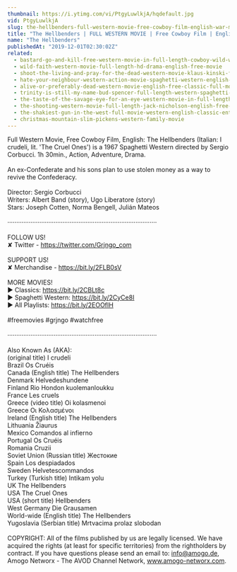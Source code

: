 ```yaml
---
thumbnail: https://i.ytimg.com/vi/PtgyLuwlkjA/hqdefault.jpg
vid: PtgyLuwlkjA
slug: the-hellbenders-full-western-movie-free-cowboy-film-english-war-movie
title: "The Hellbenders | FULL WESTERN MOVIE | Free Cowboy Film | English | War Movie"
name: "The Hellbenders"
publishedAt: "2019-12-01T02:30:02Z"
related:
  - bastard-go-and-kill-free-western-movie-in-full-length-cowboy-wild-west-film
  - wild-faith-western-movie-full-length-hd-drama-english-free-movie
  - shoot-the-living-and-pray-for-the-dead-western-movie-klaus-kinski-full-movie
  - hate-your-neighbour-western-action-movie-spaghetti-western-english-cowboy-film
  - alive-or-preferably-dead-western-movie-english-free-classic-full-movie
  - trinity-is-still-my-name-bud-spencer-full-length-western-spaghetti-western-full-movie
  - the-taste-of-the-savage-eye-for-an-eye-western-movie-in-full-length-english-free-feature-film
  - the-shooting-western-movie-full-length-jack-nicholson-english-free-full-westerns
  - the-shakiest-gun-in-the-west-full-movie-western-english-classic-entire-film-full-free-movies
  - christmas-mountain-slim-pickens-western-family-movie
---
```


Full Western Movie, Free Cowboy Film, English: The Hellbenders (Italian: I crudeli, lit. 'The Cruel Ones') is a 1967 Spaghetti Western directed by Sergio Corbucci. 1h 30min., Action, Adventure, Drama.<br />
<br />
An ex-Confederate and his sons plan to use stolen money as a way to revive the Confederacy.<br />
<br />
Director: Sergio Corbucci<br />
Writers: Albert Band (story), Ugo Liberatore (story)<br />
Stars: Joseph Cotten, Norma Bengell, Julián Mateos<br />
<br />
····················································································<br />
<br />
FOLLOW US!<br />
✘ Twitter - https://twitter.com/Grjngo_com<br />
<br />
SUPPORT US!<br />
✘ Merchandise - https://bit.ly/2FLB0sV<br />
<br />
MORE MOVIES! <br />
► Classics: https://bit.ly/2CBLt8c <br />
► Spaghetti Western: https://bit.ly/2CyCe8I <br />
► All Playlists: https://bit.ly/2EOOfIH <br />
<br />
#freemovies #grjngo #watchfree<br />
<br />
····················································································<br />
<br />
Also Known As (AKA): <br />
(original title) I crudeli<br />
Brazil Os Cruéis<br />
Canada (English title) The Hellbenders<br />
Denmark Helvedeshundene<br />
Finland Rio Hondon kuolemanloukku<br />
France Les cruels<br />
Greece (video title) Oi kolasmenoi<br />
Greece Οι Κολασμένοι<br />
Ireland (English title) The Hellbenders<br />
Lithuania Žiaurus<br />
Mexico Comandos al infierno<br />
Portugal Os Cruéis<br />
Romania Cruzii<br />
Soviet Union (Russian title) Жестокие<br />
Spain Los despiadados<br />
Sweden Helvetescommandos<br />
Turkey (Turkish title) Intikam yolu<br />
UK The Hellbenders<br />
USA The Cruel Ones<br />
USA (short title) Hellbenders<br />
West Germany Die Grausamen<br />
World-wide (English title) The Hellbenders<br />
Yugoslavia (Serbian title) Mrtvacima prolaz slobodan<br />
<br />
COPYRIGHT: All of the films published by us are legally licensed. We have acquired the rights (at least for specific territories) from the rightholders by contract. If you have questions please send an email to: info@amogo.de, Amogo Networx - The AVOD Channel Network, www.amogo-networx.com.